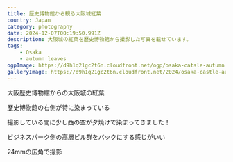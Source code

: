 ```yaml
---
title: 歴史博物館から観る大阪城紅葉
country: Japan
category: photography
date: 2024-12-07T00:19:50.991Z
description: 大阪城の紅葉を歴史博物館から撮影した写真を載せています。
tags:
    - Osaka
    - autumn leaves
ogpImage: https://d9h1q21gc2t6n.cloudfront.net/ogp/osaka-catsle-autumn.png
galleryImage: https://d9h1q21gc2t6n.cloudfront.net/2024/osaka-castle-autumn/083A5009-2.jpg
---
```



<BlogImage src="https://d9h1q21gc2t6n.cloudfront.net/2024/osaka-castle-autumn/083A5009-2.jpg" width={900} priority />

大阪歴史博物館からの大阪城の紅葉

<BlogImage src="https://d9h1q21gc2t6n.cloudfront.net/2024/osaka-castle-autumn/ALP04984.jpg" />

<BlogImage src="https://d9h1q21gc2t6n.cloudfront.net/2024/osaka-castle-autumn/ALP04985-2.jpg" width={900} />

歴史博物館の右側が特に染まっている

<BlogImage src="https://d9h1q21gc2t6n.cloudfront.net/2024/osaka-castle-autumn/ALP05058.jpg" width={900} />

撮影している間に少し西の空が夕焼けで染まってきました！

<BlogImage src="https://d9h1q21gc2t6n.cloudfront.net/2024/osaka-castle-autumn/ALP05053.jpg" width={900} />

ビジネスパーク側の高層ビル群をバックにする感じがいい

<BlogImage src="https://d9h1q21gc2t6n.cloudfront.net/2024/osaka-castle-autumn/ALP05028.jpg" width={900} />

24mmの広角で撮影

<BlogImage src="https://d9h1q21gc2t6n.cloudfront.net/2024/osaka-castle-autumn/083A5007-2.jpg" width={400} />
